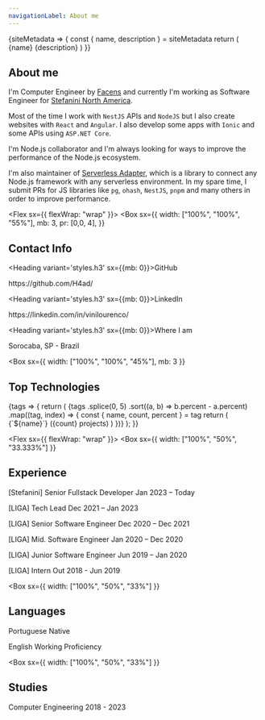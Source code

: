 ```yaml
---
navigationLabel: About me
---
```



<SiteMetaData>
{siteMetadata => {
  const { name, description } = siteMetadata
  return (
        <Fragment>
        <Heading variant='styles.h1'>{name}</Heading>
        <Text>{description}</Text>
        </Fragment>
  )
}}
</SiteMetaData>

<Divider/>

## About me

I'm Computer Engineer by [Facens](https://facens.br/home) and currently I'm working as Software Engineer for [Stefanini North America](https://stefanini.com/en).

Most of the time I work with `NestJS` APIs and `NodeJS` but I also create websites with `React` and `Angular`.
I also develop some apps with `Ionic` and some APIs using `ASP.NET Core`.

I'm Node.js collaborator and I'm always looking for ways to improve the performance of the Node.js ecosystem.

I'm also maintainer of [Serverless Adapter](https://serverless-adapter.viniciusl.com.br/), which is a library to connect any Node.js framework with any serverless environment.
In my spare time, I submit PRs for JS libraries like `pg`, `ohash`, `NestJS`, `pnpm` and many others in order to improve performance.

<Divider />

<Flex sx={{ flexWrap: "wrap" }}>
  <Box
    sx={{
      width: ["100%", "100%", "55%"],
      mb: 3,
      pr: [0,0, 4],
    }}
  >

  ## Contact Info

  <Heading variant='styles.h3' sx={{mb: 0}}>GitHub</Heading>
  <Link href='https://github.com/H4ad/' variant='styles.a'>https://github.com/H4ad/</Link>
  <Divider />

  <Heading variant='styles.h3' sx={{mb: 0}}>LinkedIn</Heading>
  <Link href='https://www.linkedin.com/in/vinilourenco/' variant='styles.a'>https://linkedin.com/in/vinilourenco/</Link>
  <Divider />

  <Heading variant='styles.h3' sx={{mb: 0}}>Where I am</Heading>
  <Link href='https://pt.wikipedia.org/wiki/Sorocaba' variant='styles.a'>Sorocaba, SP - Brazil</Link>
  <Divider />

  </Box>

  <Box
    sx={{
      width: ["100%", "100%", "45%"],
      mb: 3
    }}
  >


  ## Top Technologies

  <SourceTags filter="projects">
    {tags => {
      return (
        <Flex sx={{ flexDirection: 'column' }}>
          {tags
            .splice(0, 5)
            .sort((a, b) => b.percent - a.percent)
            .map((tag, index) => {
              const { name, count, percent } = tag
              return (
                <Box
                  key={index}
                  sx={{ color: 'muted', mb: 3, svg: { fill: 'muted' } }}
                >
                  <Flex sx={{ lineHeight: 'normal' }}>
                    <Text
                      sx={{ color: 'secondary', mr: 2, mb: 0 }}
                    >{`${name}`}</Text>
                    <Text sx={{ color: 'muted' }}> ({count} projects)</Text>
                  </Flex>
                </Box>
              )
            })}
        </Flex>
      );
    }}
  </SourceTags>

  </Box>
</Flex>

<Divider />

<Flex sx={{ flexWrap: "wrap" }}>
  <Box
    sx={{
      width: ["100%", "50%", "33.333%"]
    }}
  >

  ## Experience

  <Text>[Stefanini] Senior Fullstack Developer</Text>
  <Text variant='styles.small'>Jan 2023 – Today</Text>
  <Divider />

  <Text>[LIGA] Tech Lead</Text>
  <Text variant='styles.small'>Dec 2021 – Jan 2023</Text>
  <Divider />

  <Text>[LIGA] Senior Software Engineer</Text>
  <Text variant='styles.small'>Dec 2020 – Dec 2021</Text>
  <Divider />

  <Text>[LIGA] Mid. Software Engineer</Text>
  <Text variant='styles.small'>Jan 2020 – Dec 2020</Text>
  <Divider />

  <Text>[LIGA] Junior Software Engineer</Text>
  <Text variant='styles.small'>Jun 2019 – Jan 2020</Text>
  <Divider />

  <Text>[LIGA] Intern</Text>
  <Text variant='styles.small'>Out 2018 - Jun 2019</Text>
  <Divider />

  <Divider />
  </Box>

  <Box
    sx={{
      width: ["100%", "50%", "33%"]
    }}
  >

  ## Languages

  <Text>Portuguese</Text>
  <Text variant='styles.small'>Native</Text>
  <Divider />

  <Text>English</Text>
  <Text variant='styles.small'>Working Proficiency</Text>
  <Divider />
  <Divider />
  </Box>

  <Box
    sx={{
      width: ["100%", "50%", "33%"]
    }}
  >

  ## Studies

  <Text>Computer Engineering</Text>
  <Text variant='styles.small'>2018 - 2023</Text>
  <Divider />

  <Divider />
  </Box>

</Flex>

